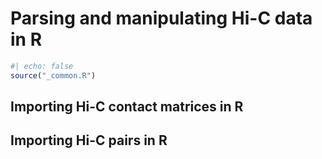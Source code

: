 # Parsing and manipulating Hi-C data in R

```r
#| echo: false
source("_common.R")
```

## Importing Hi-C contact matrices in R


## Importing Hi-C pairs in R

